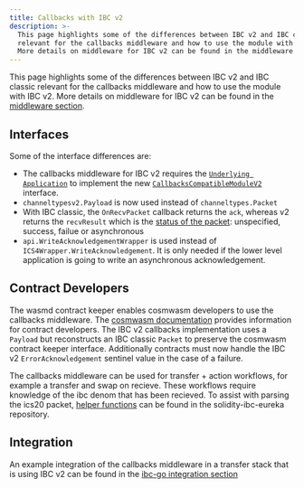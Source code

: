 ```yaml
---
title: Callbacks with IBC v2
description: >-
  This page highlights some of the differences between IBC v2 and IBC classic
  relevant for the callbacks middleware and how to use the module with IBC v2.
  More details on middleware for IBC v2 can be found in the middleware section.
---
```


This page highlights some of the differences between IBC v2 and IBC classic relevant for the callbacks middleware and how to use the module with IBC v2. More details on middleware for IBC v2 can be found in the [middleware section](/docs/ibc/next/ibc/middleware/developIBCv2).

## Interfaces

Some of the interface differences are:

* The callbacks middleware for IBC v2 requires the [`Underlying Application`](/docs/ibc/next/middleware/callbacks/overview) to implement the new [`CallbacksCompatibleModuleV2`](https://github.com/cosmos/ibc-go/blob/main/modules/apps/callbacks/types/callbacks.go#L53-L58) interface.
* `channeltypesv2.Payload` is now used instead of `channeltypes.Packet`
* With IBC classic, the `OnRecvPacket` callback returns the `ack`, whereas v2 returns the `recvResult` which is the [status of the packet](https://github.com/cosmos/ibc-go/blob/main/modules/core/04-channel/v2/types/packet.pb.go#L26-L38): unspecified, success, failue or asynchronous
* `api.WriteAcknowledgementWrapper` is used instead of `ICS4Wrapper.WriteAcknowledgement`. It is only needed if the lower level application is going to write an asynchronous acknowledgement.

## Contract Developers

The wasmd contract keeper enables cosmwasm developers to use the callbacks middleware. The [cosmwasm documentation](https://cosmwasm.cosmos.network/ibc/extensions/callbacks) provides information for contract developers. The IBC v2 callbacks implementation uses a `Payload` but reconstructs an IBC classic `Packet` to preserve the cosmwasm contract keeper interface. Additionally contracts must now handle the IBC v2 `ErrorAcknowledgement` sentinel value in the case of a failure.

The callbacks middleware can be used for transfer + action workflows, for example a transfer and swap on recieve. These workflows require knowledge of the ibc denom that has been recieved. To assist with parsing the ics20 packet, [helper functions](https://github.com/cosmos/solidity-ibc-eureka/blob/a8870b023e58622fb7b3f733572c684851f8e5ee/packages/cosmwasm/ibc-callbacks-helpers/src/ics20.rs#L7-L41) can be found in the solidity-ibc-eureka repository.

## Integration

An example integration of the callbacks middleware in a transfer stack that is using IBC v2 can be found in the [ibc-go integration section](/docs/ibc/next/ibc/integration)
